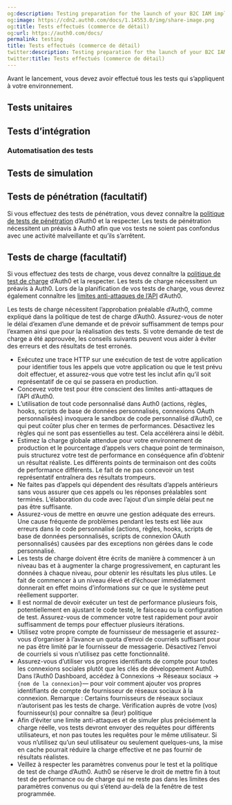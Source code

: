 ```yaml
---
og:description: Testing preparation for the launch of your B2C IAM implementation.
og:image: https://cdn2.auth0.com/docs/1.14553.0/img/share-image.png
og:title: Tests effectués (commerce de détail)
og:url: https://auth0.com/docs/
permalink: testing
title: Tests effectués (commerce de détail)
twitter:description: Testing preparation for the launch of your B2C IAM implementation.
twitter:title: Tests effectués (commerce de détail)
---
```


Avant le lancement, vous devez avoir effectué tous les tests qui s’appliquent à votre environnement.



## Tests unitaires



## Tests d’intégration





### Automatisation des tests



## Tests de simulation



## Tests de pénétration (facultatif)

Si vous effectuez des tests de pénétration, vous devez connaître la [politique de tests de pénétration](/support/policies/penetration-testing-policy) d’Auth0 et la respecter. Les tests de pénétration nécessitent un préavis à Auth0 afin que vos tests ne soient pas confondus avec une activité malveillante et qu’ils s’arrêtent.

## Tests de charge (facultatif)

Si vous effectuez des tests de charge, vous devez connaître la [](https://auth0.com/docs/policies/load-testing)[politique de test de charge](/support/policies/load-testing-policy) d’Auth0 et la respecter. Les tests de charge nécessitent un préavis à Auth0. Lors de la planification de vos tests de charge, vous devrez également connaître les [limites anti-attaques de l’API](/support/policies/rate-limit-policy) d’Auth0.

Les tests de charge nécessitent l’approbation préalable d’Auth0, comme expliqué dans la politique de test de charge d’Auth0. Assurez-vous de noter le délai d’examen d’une demande et de prévoir suffisamment de temps pour l’examen ainsi que pour la réalisation des tests. Si votre demande de test de charge a été approuvée, les conseils suivants peuvent vous aider à éviter des erreurs et des résultats de test erronés.

* Exécutez une trace HTTP sur une exécution de test de votre application pour identifier tous les appels que votre application ou que le test prévu doit effectuer, et assurez-vous que votre test les inclut afin qu’il soit représentatif de ce qui se passera en production.
* Concevez votre test pour être conscient des limites anti-attaques de l’API d’Auth0.
* L’utilisation de tout code personnalisé dans Auth0 (actions, règles, hooks, scripts de base de données personnalisés, connexions OAuth personnalisées) invoquera le sandbox de code personnalisé d’Auth0, ce qui peut coûter plus cher en termes de performances. Désactivez les règles qui ne sont pas essentielles au test. Cela accélérera ainsi le débit.
* Estimez la charge globale attendue pour votre environnement de production et le pourcentage d’appels vers chaque point de terminaison, puis structurez votre test de performance en conséquence afin d’obtenir un résultat réaliste. Les différents points de terminaison ont des coûts de performance différents. Le fait de ne pas concevoir un test représentatif entraînera des résultats trompeurs.
* Ne faites pas d’appels qui dépendent des résultats d’appels antérieurs sans vous assurer que ces appels ou les réponses préalables sont terminés. L’élaboration du code avec l’ajout d’un simple délai peut ne pas être suffisante.
* Assurez-vous de mettre en œuvre une gestion adéquate des erreurs. Une cause fréquente de problèmes pendant les tests est liée aux erreurs dans le code personnalisé (actions, règles, hooks, scripts de base de données personnalisés, scripts de connexion OAuth personnalisés) causées par des exceptions non gérées dans le code personnalisé.
* Les tests de charge doivent être écrits de manière à commencer à un niveau bas et à augmenter la charge progressivement, en capturant les données à chaque niveau, pour obtenir les résultats les plus utiles. Le fait de commencer à un niveau élevé et d’échouer immédiatement donnerait en effet moins d’informations sur ce que le système peut réellement supporter.
* Il est normal de devoir exécuter un test de performance plusieurs fois, potentiellement en ajustant le code testé, le faisceau ou la configuration de test. Assurez-vous de commencer votre test rapidement pour avoir suffisamment de temps pour effectuer plusieurs itérations.
* Utilisez votre propre compte de fournisseur de messagerie et assurez-vous d’organiser à l’avance un quota d’envoi de courriels suffisant pour ne pas être limité par le fournisseur de messagerie. Désactivez l’envoi de courriels si vous n’utilisez pas cette fonctionnalité.
* Assurez-vous d’utiliser vos propres identifiants de compte pour toutes les connexions sociales plutôt que les clés de développement Auth0. Dans l’Auth0 Dashboard, accédez à Connexions -> Réseaux sociaux -> `{nom de la connexion}`— pour voir comment ajouter vos propres identifiants de compte de fournisseur de réseaux sociaux à la connexion. Remarque : Certains fournisseurs de réseaux sociaux n’autorisent pas les tests de charge. Vérification auprès de votre (vos) fournisseur(s) pour connaître sa (leur) politique
* Afin d’éviter une limite anti-attaques et de simuler plus précisément la charge réelle, vos tests devront envoyer des requêtes pour différents utilisateurs, et non pas toutes les requêtes pour le même utilisateur. Si vous n’utilisez qu’un seul utilisateur ou seulement quelques-uns, la mise en cache pourrait réduire la charge effective et ne pas fournir de résultats réalistes.
* Veillez à respecter les paramètres convenus pour le test et la politique de test de charge d’Auth0. Auth0 se réserve le droit de mettre fin à tout test de performance ou de charge qui ne reste pas dans les limites des paramètres convenus ou qui s’étend au-delà de la fenêtre de test programmée.